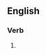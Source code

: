 ==English==

===Verb===
{{head|en|verb form}}

# {{present participle of|intellectualize|lang=en|nocat=1}}